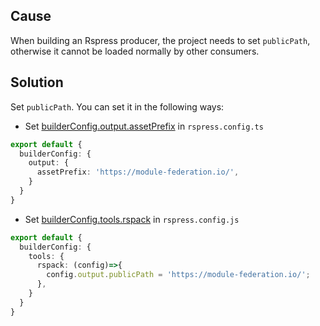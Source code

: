 
<ErrorCodeTitle code='BUILD-002'/>

## Cause

When building an Rspress producer, the project needs to set `publicPath`, otherwise it cannot be loaded normally by other consumers.

## Solution

Set `publicPath`. You can set it in the following ways:

* Set [builderConfig.output.assetPrefix](https://rsbuild.rs/config/output/asset-prefix) in `rspress.config.ts`

```ts title="rspress.config.ts"
export default {
  builderConfig: {
    output: {
      assetPrefix: 'https://module-federation.io/',
    }
  }
}
```

* Set [builderConfig.tools.rspack](https://rsbuild.rs/config/tools/rspack) in `rspress.config.js`

```ts title="rspress.config.ts"
export default {
  builderConfig: {
    tools: {
      rspack: (config)=>{
        config.output.publicPath = 'https://module-federation.io/';
      },
    }
  }
}
```
